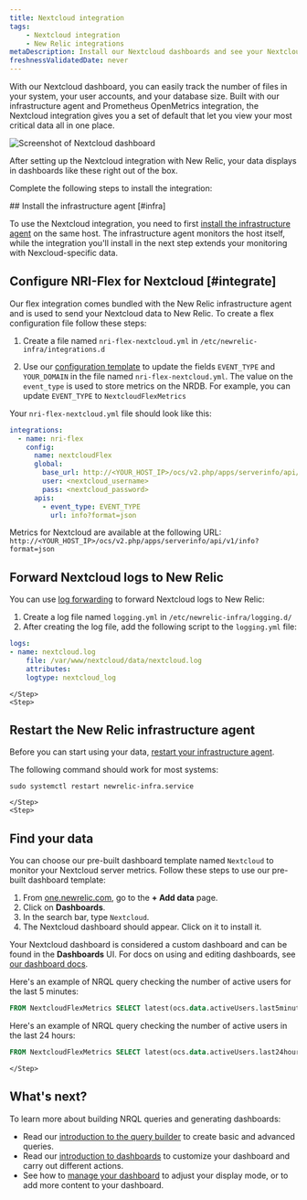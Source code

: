 ```yaml
---
title: Nextcloud integration
tags:
    - Nextcloud integration
    - New Relic integrations
metaDescription: Install our Nextcloud dashboards and see your Nextcloud performance data in New Relic.
freshnessValidatedDate: never
---
```




With our Nextcloud dashboard, you can easily track the number of files in your system, your user accounts, and your database size. Built with our infrastructure agent and Prometheus OpenMetrics integration, the Nextcloud integration gives you a set of default <InlinePopover type="dashboards" /> that let you view your most critical data all in one place. 

<img
    title="Screenshot of Nextcloud dashboard"
    src={infrastructureNextcloudIntegration}
/>

<figcaption>
After setting up the Nextcloud integration with New Relic, your data displays in dashboards like these right out of the box. 
</figcaption>

Complete the following steps to install the integration:

<Steps>
    <Step>
## Install the infrastructure agent [#infra]

To use the Nextcloud integration, you need to first [install the infrastructure agent](/docs/infrastructure/install-infrastructure-agent/get-started/install-infrastructure-agent-new-relic/) on the same host. The infrastructure agent monitors the host itself, while the integration you'll install in the next step extends your monitoring with Nexcloud-specific data.
    </Step>
    <Step>
## Configure NRI-Flex for Nextcloud [#integrate]

Our flex integration comes bundled with the New Relic infrastructure agent and is used to send your Nextcloud data to New Relic. To create a flex configuration file follow these steps:

1. Create a file named `nri-flex-nextcloud.yml` in `/etc/newrelic-infra/integrations.d`

2. Use our [configuration template](https://github.com/newrelic/nri-flex/blob/master/examples/json-read-cmd-example.yml) to update the fields `EVENT_TYPE` and `YOUR_DOMAIN` in the file named `nri-flex-nextcloud.yml`. The value on the `event_type` is used to store metrics on the NRDB. For example, you can update `EVENT_TYPE` to `NextcloudFlexMetrics`

Your `nri-flex-nextcloud.yml` file should look like this:

```yml
integrations:
  - name: nri-flex
    config:
      name: nextcloudFlex
      global:
        base_url: http://<YOUR_HOST_IP>/ocs/v2.php/apps/serverinfo/api/v1/
        user: <nextcloud_username>
        pass: <nextcloud_password>
      apis:
        - event_type: EVENT_TYPE
          url: info?format=json
```      

  Metrics for Nextcloud are available at the following URL: `http://<YOUR_HOST_IP>/ocs/v2.php/apps/serverinfo/api/v1/info?format=json`  
    </Step>
    <Step>
## Forward Nextcloud logs to New Relic

You can use [log forwarding](/docs/logs/forward-logs/forward-your-logs-using-infrastructure-agent/) to forward Nextcloud logs to New Relic:

1. Create a log file named `logging.yml` in `/etc/newrelic-infra/logging.d/`
2. After creating the log file, add the following script to the `logging.yml` file:

```yml
logs:
- name: nextcloud.log
    file: /var/www/nextcloud/data/nextcloud.log
    attributes:
    logtype: nextcloud_log
```        
    </Step>
    <Step>

## Restart the New Relic infrastructure agent

Before you can start using your data, [restart your infrastructure agent](/docs/infrastructure/install-infrastructure-agent/manage-your-agent/start-stop-restart-infrastructure-agent/).

The following command should work for most systems:

```shell
sudo systemctl restart newrelic-infra.service
```        
    </Step>
    <Step>
##  Find your data

You can choose our pre-built dashboard template named `Nextcloud` to monitor your Nextcloud server metrics. Follow these steps to use our pre-built dashboard template:

1. From [one.newrelic.com](https://one.newrelic.com), go to the <DoNotTranslate>**+ Add data**</DoNotTranslate> page. 
2. Click on <DoNotTranslate>**Dashboards**</DoNotTranslate>.
3. In the search bar, type `Nextcloud`. 
4. The Nextcloud dashboard should appear. Click on it to install it.

Your Nextcloud dashboard is considered a custom dashboard and can be found in the <DoNotTranslate>**Dashboards**</DoNotTranslate> UI. For docs on using and editing dashboards, see [our dashboard docs](/docs/query-your-data/explore-query-data/dashboards/introduction-dashboards).

Here's an example of NRQL query checking the number of active users for the last 5 minutes:
```sql
FROM NextcloudFlexMetrics SELECT latest(ocs.data.activeUsers.last5minutes)
```

Here's an example of NRQL query checking the number of active users in the last 24 hours:
```sql
FROM NextcloudFlexMetrics SELECT latest(ocs.data.activeUsers.last24hours)
```        
    </Step>
</Steps>

## What's next?

To learn more about building NRQL queries and generating dashboards:

* Read our [introduction to the query builder](/docs/query-your-data/explore-query-data/query-builder/introduction-query-builder) to create basic and advanced queries.
* Read our [introduction to dashboards](/docs/query-your-data/explore-query-data/dashboards/introduction-dashboards) to customize your dashboard and carry out different actions.
* See how to [manage your dashboard](/docs/query-your-data/explore-query-data/dashboards/manage-your-dashboard) to adjust your <InlinePopover type="dashboards" /> display mode, or to add more content to your dashboard. 
